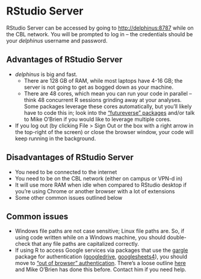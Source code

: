 # RStudio Server

RStudio Server can be accessed by going to <http://delphinus:8787> while on the CBL network. You will be prompted to log in -- the credentials should be your *delphinus* username and password.

## Advantages of RStudio Server

-   *delphinus* is big and fast.
    -   There are 128 GB of RAM, while most laptops have 4-16 GB; the server is not going to get as bogged down as your machine.
    -   There are 48 cores, which mean you can run your code in parallel -- think 48 concurrent R sessions grinding away at your analyses. Some packages leverage these cores automatically, but you'll likely have to code this in; look into the ["futureverse" packages](https://www.futureverse.org/) and/or talk to Mike O'Brien if you would like to leverage multiple cores.
-   If you log out (by clicking File \> Sign Out or the box with a right arrow in the top-right of the screen) or close the browser window, your code will keep running in the background.

## Disadvantages of RStudio Server

-   You need to be connected to the internet
-   You need to be on the CBL network (either on campus or VPN-d in)
-   It will use more RAM when idle when compared to RStudio desktop if you're using Chrome or another browser with a lot of extensions
-   Some other common issues outlined below

## Common issues

-   Windows file paths are not case sensitive; Linux file paths are. So, if using code written while on a Windows machine, you should double-check that any file paths are capitalized correctly.
-   If using R to access Google services via packages that use the [gargle](https://gargle.r-lib.org/index.html) package for authentication ([googledrive](https://googledrive.tidyverse.org/), [googlesheets4](https://googlesheets4.tidyverse.org/)), you should move to ["out of browser" authentication](https://gargle.r-lib.org/articles/auth-from-web.html). There's a loose outline [here](https://gargle.r-lib.org/articles/non-interactive-auth.html#provide-a-service-account-token-directly) and Mike O'Brien has done this before. Contact him if you need help.
